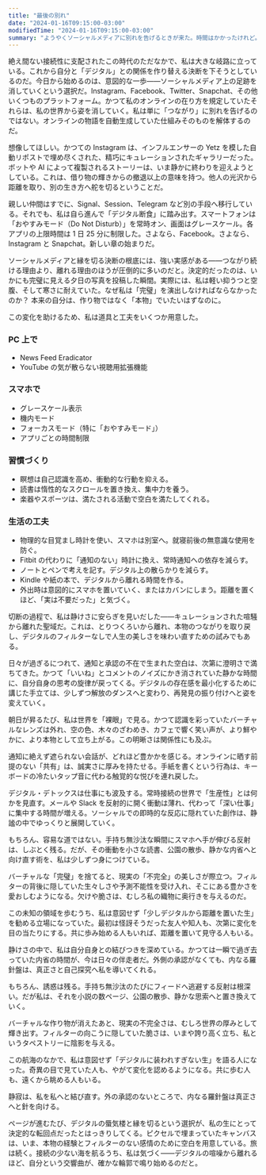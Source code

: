 ```yaml
---
title: "最後の別れ"
date: "2024-01-16T09:15:00-03:00"
modifiedTime: "2024-01-16T09:15:00-03:00"
summary: "ようやくソーシャルメディアに別れを告げるときが来た。時間はかかったけれど。"
---
```


絶え間ない接続性に支配されたこの時代のただなかで、私は大きな岐路に立っている。これから自分と「デジタル」との関係を作り替える決断を下そうとしているのだ。今日から始めるのは、意図的な一歩――ソーシャルメディア上の足跡を消していくという選択だ。Instagram、Facebook、Twitter、Snapchat、その他いくつものプラットフォーム。かつて私のオンラインの在り方を規定していたそれらは、私の世界から姿を消していく。私は単に「つながり」に別れを告げるのではない。オンラインの物語を自動生成していた仕組みそのものを解体するのだ。

想像してほしい。かつての Instagram は、インフルエンサーの Yetz を模した自動リポストで埋め尽くされた、精巧にキュレーションされたギャラリーだった。ボットや AI によって複製されるストーリーは、いま静かに終わりを迎えようとしている。これは、借り物の輝きからの撤退以上の意味を持つ。他人の光沢から距離を取り、別の生き方へ舵を切るということだ。

親しい仲間はすでに、Signal、Session、Telegram など別の手段へ移行している。それでも、私は自ら進んで「デジタル断食」に踏み出す。スマートフォンは「おやすみモード（Do Not Disturb）」を常時オン、画面はグレースケール。各アプリの上限時間は 1 日 25 分に制限した。さよなら、Facebook。さよなら、Instagram と Snapchat。新しい章の始まりだ。

ソーシャルメディアと縁を切る決断の根底には、強い実感がある――つながり続ける理由より、離れる理由のほうが圧倒的に多いのだと。決定的だったのは、いかにも完璧に見える夕日の写真を投稿した瞬間。実際には、私は軽い抑うつと空腹、そして寒さに耐えていた。なぜ私は「完璧」を演出しなければならなかったのか？ 本来の自分は、作り物ではなく「本物」でいたいはずなのに。

この変化を助けるため、私は道具と工夫をいくつか用意した。

### PC 上で
- News Feed Eradicator
- YouTube の気が散らない視聴用拡張機能

### スマホで
- グレースケール表示
- 機内モード
- フォーカスモード（特に「おやすみモード」）
- アプリごとの時間制限

### 習慣づくり
- 瞑想は自己認識を高め、衝動的な行動を抑える。
- 読書は惰性的なスクロールを置き換え、集中力を養う。
- 楽器やスポーツは、満たされる活動で空白を満たしてくれる。

### 生活の工夫
- 物理的な目覚まし時計を使い、スマホは別室へ。就寝前後の無意識な使用を防ぐ。
- Fitbit の代わりに「通知のない」時計に換え、常時通知への依存を減らす。
- ノートとペンで考えを記す。デジタル上の散らかりを減らす。
- Kindle や紙の本で、デジタルから離れる時間を作る。
- 外出時は意図的にスマホを置いていく、またはカバンにしまう。距離を置くほど、「実は不要だった」と気づく。

切断の過程で、私は静けさに安らぎを見いだした――キュレーションされた喧騒から離れた聖域だ。これは、とりつくろいから離れ、本物のつながりを取り戻し、デジタルのフィルターなしで人生の美しさを味わい直すための試みでもある。

日々が過ぎるにつれて、通知と承認の不在で生まれた空白は、次第に澄明さで満ちてきた。かつて「いいね」とコメントのノイズにかき消されていた静かな時間に、自分自身の思考の旋律が戻ってくる。デジタルの存在感を最小化するために講じた手立ては、少しずつ解放のダンスへと変わり、再発見の振り付けへと姿を変えていく。

朝日が昇るたび、私は世界を「裸眼」で見る。かつて認識を彩っていたバーチャルなレンズは外れ、空の色、木々のざわめき、カフェで響く笑い声が、より鮮やかに、より本物として立ち上がる。この明晰さは関係性にも及ぶ。

通知に絶えず遮られない会話が、どれほど豊かかを感じる。オンラインに晒す前提のない「共有」は、誠実さに厚みを持たせる。手紙を書くという行為は、キーボードの冷たいタップ音に代わる触覚的な悦びを連れ戻した。

デジタル・デトックスは仕事にも波及する。常時接続の世界で「生産性」とは何かを見直す。メールや Slack を反射的に開く衝動は薄れ、代わって「深い仕事」に集中する時間が増える。ソーシャルでの即時的な反応に隠れていた創作は、静謐の中でゆっくりと展開していく。

もちろん、容易な道ではない。手持ち無沙汰な瞬間にスマホへ手が伸びる反射は、しぶとく残る。だが、その衝動を小さな読書、公園の散歩、静かな内省へと向け直す術を、私は少しずつ身につけている。

バーチャルな「完璧」を捨てると、現実の「不完全」の美しさが際立つ。フィルターの背後に隠していた生々しさや予測不能性を受け入れ、そこにある豊かさを愛おしむようになる。欠けや脆さは、むしろ私の織物に奥行きを与えるのだ。

この未知の領域を歩むうち、私は意図せず「少しデジタルから距離を置いた生」を勧める立場になっていた。最初は怪訝そうだった友人や知人も、次第に変化を目の当たりにする。共に歩み始める人もいれば、距離を置いて見守る人もいる。

静けさの中で、私は自分自身との結びつきを深めている。かつては一瞬で過ぎ去っていた内省の時間が、今は日々の伴走者だ。外側の承認がなくても、内なる羅針盤は、真正さと自己探究へ私を導いてくれる。

もちろん、誘惑は残る。手持ち無沙汰のたびにフィードへ逃避する反射は根深い。だが私は、それを小説の数ページ、公園の散歩、静かな思索へと置き換えていく。

バーチャルな作り物が消えたあと、現実の不完全さは、むしろ世界の厚みとして輝き出す。フィルターの向こうに隠していた脆さは、いまや誇り高く立ち、私というタペストリーに陰影を与える。

この航海のなかで、私は意図せず「デジタルに装われすぎない生」を語る人になった。奇異の目で見ていた人も、やがて変化を認めるようになる。共に歩む人も、遠くから眺める人もいる。

静寂は、私を私へと結び直す。外の承認のないところで、内なる羅針盤は真正さへと針を向ける。

ページが進むたび、デジタルの蜃気楼と縁を切るという選択が、私の生にとって決定的な転回点だったとはっきりしてくる。ピクセルで埋まっていたキャンバスは、いま、本物の経験とフィルターのない感情のために空白を用意している。旅は続く。接続の少ない海を航るうち、私は気づく――デジタルの喧噪から離れるほど、自分という交響曲が、確かな輪郭で鳴り始めるのだと。
